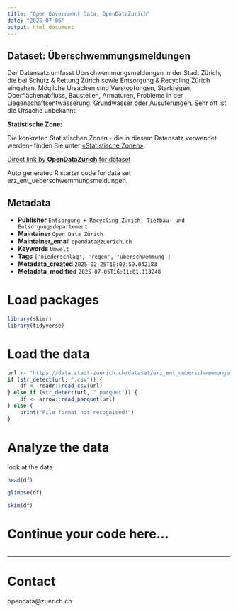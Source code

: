```yaml
---
title: "Open Government Data, OpenDataZurich"
date: "2025-07-06"
output: html_document
---
```


## Dataset: Überschwemmungsmeldungen

Der Datensatz umfasst Übrschwemmungsmeldungen in der Stadt Zürich, die bei Schutz & Rettung Zürich sowie Entsorgung & Recycling Zürich eingehen. Mögliche Ursachen sind Verstopfungen, Starkregen, Oberflächenabfluss, Baustellen, Armaturen, Probleme in der Liegenschaftsentwässerung, Grundwasser oder Ausuferungen. Sehr oft ist die Ursache unbekannt.

**Statistische Zone:**

Die konkreten Statistischen Zonen - die in diesem Datensatz verwendet werden-  finden  Sie unter [«Statistische Zonen»](https://data.stadt-zuerich.ch/dataset/geo_statistische_zonen).



[Direct link by **OpenDataZurich** for dataset](https://data.stadt-zuerich.ch/dataset/erz_ent_ueberschwemmungsmeldungen)

Auto generated R starter code for data set erz_ent_ueberschwemmungsmeldungen.

## Metadata

- **Publisher** `Entsorgung + Recycling Zürich, Tiefbau- und Entsorgungsdepartement`
- **Maintainer** `Open Data Zürich`
- **Maintainer_email** `opendata@zuerich.ch`
- **Keywords** `Umwelt`
- **Tags** `['niederschlag', 'regen', 'uberschwemmung']`
- **Metadata_created** `2025-02-25T19:02:59.042183`
- **Metadata_modified** `2025-07-05T16:11:01.113248`


# Load packages

```r
library(skimr)
library(tidyverse)
```

# Load the data

```r
url <- "https://data.stadt-zuerich.ch/dataset/erz_ent_ueberschwemmungsmeldungen/download/ent_ueberschwemmungsmeldungen.csv"
if (str_detect(url, ".csv")) {
    df <- readr::read_csv(url)
} else if (str_detect(url, ".parquet")) {
    df <- arrow::read_parquet(url)
} else {
    print("File format not recognised!")
}
```

# Analyze the data

look at the data
```r
head(df)
```

```r
glimpse(df)
```

```r
skim(df)
```

# Continue your code here...

```r

```

------------------------------------------------------------------------

# Contact

opendata@zuerich.ch
